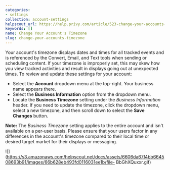 ```yaml
---
categories:
- settings
collection: account-settings
helpscout_url: https://help.privy.com/article/523-change-your-accounts-timezone
keywords: []
name: Change Your Account's Timezone
slug: change-your-accounts-timezone
---
```

Your account's timezone displays dates and times for all tracked events and is
referenced by the Convert, Email, and Text tools when sending or scheduling
content. If your timezone is improperly set, this may skew how you view
tracked activities and result in displays going out at unexpected times. To
review and update these settings for your account:

  * Select the **Account** dropdown menu at the top-right. Your business name appears there. 
  * Select the **Business Information** option from the dropdown menu. 
  * Locate the **Business Timezone** setting under the _Business Information_ header. If you need to update the timezone, click the dropdown menu, select a new timezone, and then scroll down to select the **Save Changes** button. 

**Note:** The _Business Timezone_ setting applies to the entire account and
isn't available on a per-user basis. Please ensure that your users factor in
any differences in the account's timezone compared to their local time or
desired target market for their displays or messaging.

![](https://s3.amazonaws.com/helpscout.net/docs/assets/6606da67f4bb664508693b91/images/66b628eb493fd0116031ee1b/file-
BbGhXQuxxr.gif)

